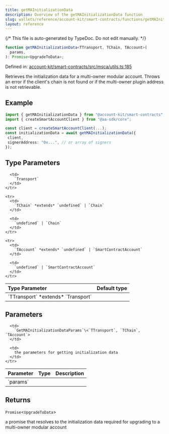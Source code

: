 ```yaml
---
title: getMAInitializationData
description: Overview of the getMAInitializationData function
slug: wallets/reference/account-kit/smart-contracts/functions/getMAInitializationData
layout: reference
---
```


{/* This file is auto-generated by TypeDoc. Do not edit manually. */}

```ts
function getMAInitializationData<TTransport, TChain, TAccount>(
  params,
): Promise<UpgradeToData>;
```

Defined in: [account-kit/smart-contracts/src/msca/utils.ts:185](https://github.com/alchemyplatform/aa-sdk/blob/dc58c113ff1eeb06d4b3f76c505cbbaad47db8fc/account-kit/smart-contracts/src/msca/utils.ts#L185)

Retrieves the initialization data for a multi-owner modular account. Throws an error if the client's chain is not found or if the multi-owner plugin address is not retrievable.

## Example

```ts
import { getMAInitializationData } from "@account-kit/smart-contracts";
import { createSmartAccountClient } from "@aa-sdk/core";

const client = createSmartAccountClient(...);
const initializationData = await getMAInitializationData({
 client,
 signerAddress: "0x...", // or array of signers
});
```

## Type Parameters

<table>
  <thead>
    <tr>
      <th align="left">Type Parameter</th>
      <th align="left">Default type</th>
    </tr>
  </thead>

  <tbody>
    <tr>
      <td>
        `TTransport` *extends* `Transport`
      </td>

      <td>
        `Transport`
      </td>
    </tr>

    <tr>
      <td>
        `TChain` *extends* `undefined` | `Chain`
      </td>

      <td>
        `undefined` | `Chain`
      </td>
    </tr>

    <tr>
      <td>
        `TAccount` *extends* `undefined` | `SmartContractAccount`
      </td>

      <td>
        `undefined` | `SmartContractAccount`
      </td>
    </tr>

  </tbody>
</table>

## Parameters

<table>
  <thead>
    <tr>
      <th align="left">Parameter</th>
      <th align="left">Type</th>
      <th align="left">Description</th>
    </tr>
  </thead>

  <tbody>
    <tr>
      <td>
        `params`
      </td>

      <td>
        `GetMAInitializationDataParams`\<`TTransport`, `TChain`, `TAccount`>
      </td>

      <td>
        the parameters for getting initialization data
      </td>
    </tr>

  </tbody>
</table>

## Returns

`Promise`\<`UpgradeToData`>

a promise that resolves to the initialization data required for upgrading to a multi-owner modular account
